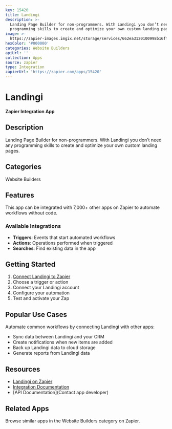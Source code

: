 ```yaml
---
key: 15420
title: Landingi
description: >-
  Landing Page Builder for non-programmers. With Landingi you don’t need any
  programming skills to create and optimize your own custom landing pages.
image: >-
  https://zapier-images.imgix.net/storage/services/662ea3120100998b16fff3b2ee5b364a.png?auto=format%2Ccompress&ixlib=python-3.0.0&q=50
hexColor: '#000000'
categories: Website Builders
apiUrl: ''
collection: Apps
source: zapier
type: Integration
zapierUrl: 'https://zapier.com/apps/15420'
---
```

# Landingi

**Zapier Integration App**

## Description

Landing Page Builder for non-programmers. With Landingi you don’t need any programming skills to create and optimize your own custom landing pages.

## Categories

Website Builders

## Features

This app can be integrated with 7,000+ other apps on Zapier to automate workflows without code.

### Available Integrations

- **Triggers**: Events that start automated workflows
- **Actions**: Operations performed when triggered
- **Searches**: Find existing data in the app

## Getting Started

1. [Connect Landingi to Zapier](https://zapier.com/apps/15420)
2. Choose a trigger or action
3. Connect your Landingi account
4. Configure your automation
5. Test and activate your Zap

## Popular Use Cases

Automate common workflows by connecting Landingi with other apps:

- Sync data between Landingi and your CRM
- Create notifications when new items are added
- Back up Landingi data to cloud storage
- Generate reports from Landingi data

## Resources

- [Landingi on Zapier](https://zapier.com/apps/15420)
- [Integration Documentation](https://zapier.com/apps/15420/integrations)
- [API Documentation](Contact app developer)

## Related Apps

Browse similar apps in the Website Builders category on Zapier.
